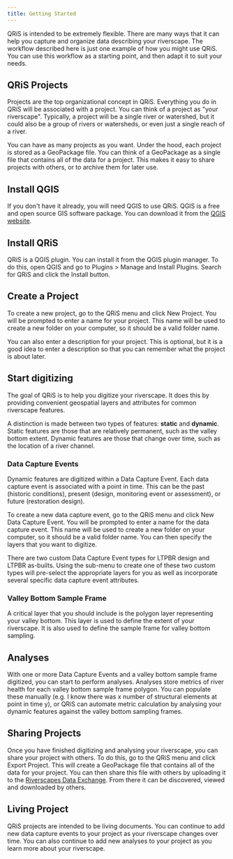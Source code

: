 ```yaml
---
title: Getting Started
---
```


QRiS is intended to be extremely flexible. There are many ways that it can help you capture and organize data describing your riverscape. The workflow described here is just one example of how you might use QRiS. You can use this workflow as a starting point, and then adapt it to suit your needs.

## QRiS Projects

Projects are the top organizational concept in QRiS. Everything you do in QRiS will be associated with a project. You can think of a project as "your riverscape". Typically, a project will be a single river or watershed, but it could also be a group of rivers or watersheds, or even just a single reach of a river. 

You can have as many projects as you want. Under the hood, each project is stored as a GeoPackage file. You can think of a GeoPackage as a single file that contains all of the data for a project. This makes it easy to share projects with others, or to archive them for later use.

## Install QGIS

If you don't have it already, you will need QGIS to use QRiS. QGIS is a free and open source GIS software package. You can download it from the [QGIS website](https://qgis.org/en/site/forusers/download.html).

## Install QRiS

QRiS is a QGIS plugin. You can install it from the QGIS plugin manager. To do this, open QGIS and go to Plugins > Manage and Install Plugins. Search for QRiS and click the Install button.

## Create a Project

To create a new project, go to the QRiS menu and click New Project. You will be prompted to enter a name for your project. This name will be used to create a new folder on your computer, so it should be a valid folder name.

You can also enter a description for your project. This is optional, but it is a good idea to enter a description so that you can remember what the project is about later.

## Start digitizing

The goal of QRiS is to help you digitize your riverscape. It does this by providing convenient geospatial layers and attributes for common riverscape features.

A distinction is made between two types of features: **static** and **dynamic**. Static features are those that are relatively permanent, such as the valley bottom extent. Dynamic features are those that change over time, such as the location of a river channel.

### Data Capture Events

Dynamic features are digitized within a Data Capture Event. Each data capture event is associated with a point in time. This can be the past (historic conditions), present (design, monitoring event or assessment), or future (restoration design).

To create a new data capture event, go to the QRiS menu and click New Data Capture Event. You will be prompted to enter a name for the data capture event. This name will be used to create a new folder on your computer, so it should be a valid folder name. You can then specify the layers that you want to digitize.

There are two custom Data Capture Event types for LTPBR design and LTPBR as-builts. Using the sub-menu to create one of these two custom types will pre-select the appropriate layers for you as well as incorporate several specific data capture event attributes.

### Valley Bottom Sample Frame

A critical layer that you should include is the polygon layer representing your valley bottom. This layer is used to define the extent of your riverscape. It is also used to define the sample frame for valley bottom sampling.

## Analyses

With one or more Data Capture Events and a valley bottom sample frame digitized, you can start to perform analyses. Analyses store metrics of river health for each valley bottom sample frame polygon. You can populate these manually (e.g. I know there was x number of structural elements at point in time y), or QRiS can automate metric calculation by analysing your dynamic features against the valley bottom sampling frames.

## Sharing Projects

Once you have finished digitizing and analysing your riverscape, you can share your project with others. To do this, go to the QRiS menu and click Export Project. This will create a GeoPackage file that contains all of the data for your project. You can then share this file with others by uploading it to the [Riverscapes Data Exchange](https://data.riverscapes.net). From there it can be discovered, viewed and downloaded by others.

## Living Project

QRiS projects are intended to be living documents. You can continue to add new data capture events to your project as your riverscape changes over time. You can also continue to add new analyses to your project as you learn more about your riverscape.